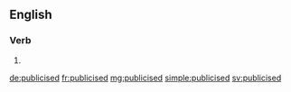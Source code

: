 ==English==

===Verb===
{{head|en|verb form}}

# {{en-past of|publicise}}

[[de:publicised]]
[[fr:publicised]]
[[mg:publicised]]
[[simple:publicised]]
[[sv:publicised]]